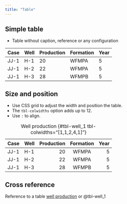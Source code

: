 ```yaml
---
title: "Table"
---
```


## Simple table
* Table without caption, reference or any configuration

| Case | Well | Production | Formation | Year |
|------|------|------------|-----------|------|
| JJ-1 | H-1  | 20         |  WFMPA    | 5    |
| JJ-1 | H-2  | 22         |  WFMPA    | 5    |
| JJ-1 | H-3  | 28         |  WFMPB    | 5    |



## Size and position
* Use CSS grid to adjust the width and position the table.
* The `tbl-colwidths` option adds up to 12.  
* Use `:` to align.

:::{.grid}
:::{.g-col-2}
:::
:::{.g-col-8}
| Case | Well | Production | Formation | Year |
|------|------|-----------:|:---------:|-----:|
| JJ-1 | H-1  | 20         |  WFMPA    | 5    |
| JJ-1 | H-2  | 22         |  WFMPA    | 5    |
| JJ-1 | H-3  | 28         |  WFMPB    | 5    |
: Well production {#tbl-well_1 tbl-colwidths="[1,1,2,4,1]"}
:::
:::{.g-col-2}
:::
:::



## Cross reference
Reference to a table [well production](#tbl-well_1) or @tbl-well_1


